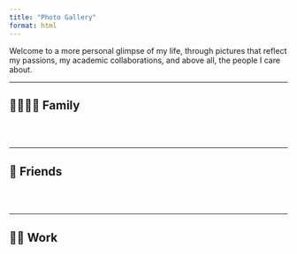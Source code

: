 ```yaml
---
title: "Photo Gallery"
format: html
---
```


<style>
.gallery-grid {
  column-count: 3;
  column-gap: 1rem;
}

.gallery-grid a img {
  max-width: 300px;
  /*width: 100%;*/
  margin-bottom: 1rem;
  border-radius: 12px;
  box-shadow: 0 4px 12px rgba(0,0,0,0.2);
  transition: transform 0.3s ease;
}

.gallery-grid a img:hover {
  transform: scale(1.3);
}

@media (max-width: 768px) {
  .gallery-grid {
    column-count: 2;
  }
}

@media (max-width: 480px) {
  .gallery-grid {
    column-count: 1;
  }
}
</style>

Welcome to a more personal glimpse of my life, through pictures that reflect my passions, my academic collaborations, and above all, the people I care about.

------------------------------------------------------------------------

## 👨‍👩‍👧‍👦 Family

<div class="gallery-grid">

<a href="photos/family1.jpg" data-lightbox="family"><img src="photos/family1.jpg" alt=""></a>
<a href="photos/family2.jpg" data-lightbox="family"><img src="photos/family2.jpg" alt=""></a>
<a href="photos/family3.jpg" data-lightbox="family"><img src="photos/family3.jpg" alt=""></a>
<a href="photos/family4.jpg" data-lightbox="family"><img src="photos/family4.jpg" alt=""></a>
<a href="photos/family5.jpg" data-lightbox="family"><img src="photos/family5.jpg" alt=""></a>
<a href="photos/family6.jpg" data-lightbox="family"><img src="photos/family6.jpg" alt=""></a>
<a href="photos/lorenzo.jpg" data-lightbox="family"><img src="photos/lorenzo.jpg" alt=""></a>
<a href="photos/vittoria.jpg" data-lightbox="family"><img src="photos/vittoria.jpg" alt=""></a>
<a href="photos/family7.jpg" data-lightbox="family"><img src="photos/family7.jpg" alt=""></a>
</div>

------------------------------------------------------------------------

## 👫 Friends

<div class="gallery-grid">

<a href="photos/friends1.jpg" data-lightbox="family"><img src="photos/friends1.jpg" alt=""></a>
<a href="photos/friends2.jpg" data-lightbox="family"><img src="photos/friends2.jpg" alt=""></a>
<a href="photos/friends3.jpg" data-lightbox="family"><img src="photos/friends3.jpg" alt=""></a>
<a href="photos/friends4.jpg" data-lightbox="family"><img src="photos/friends4.jpg" alt=""></a>
<a href="photos/friends5.jpg" data-lightbox="family"><img src="photos/friends5.jpg" alt=""></a>
<a href="photos/friends6.jpg" data-lightbox="family"><img src="photos/friends6.jpg" alt=""></a>
<a href="photos/friends7.jpg" data-lightbox="family"><img src="photos/friends7.jpg" alt=""></a>
<a href="photos/friends8.jpg" data-lightbox="family"><img src="photos/friends8.jpg" alt=""></a>
<a href="photos/friends9.jpg" data-lightbox="family"><img src="photos/friends9.jpg" alt=""></a>
<a href="photos/friends10.jpg" data-lightbox="family"><img src="photos/friends10.jpg" alt=""></a>
<a href="photos/friends11.jpg" data-lightbox="family"><img src="photos/friends11.jpg" alt=""></a>
<a href="photos/friends12.jpg" data-lightbox="family"><img src="photos/friends12.jpg" alt=""></a>

</div>

------------------------------------------------------------------------

## 🧑‍🏫 Work

<div class="gallery-grid">

<a href="photos/work1.jpg" data-lightbox="work"><img src="photos/work1.jpg" alt=""></a>
<a href="photos/work2.jpg" data-lightbox="work"><img src="photos/work2.jpg" alt=""></a>
<a href="photos/work3.jpg" data-lightbox="work"><img src="photos/work3.jpg" alt=""></a>
<a href="photos/work4.jpg" data-lightbox="work"><img src="photos/work4.jpg" alt=""></a>
<a href="photos/work5.jpg" data-lightbox="work"><img src="photos/work5.jpg" alt=""></a>
<a href="photos/work6.jpg" data-lightbox="work"><img src="photos/work6.jpg" alt=""></a>
<a href="photos/work7.jpg" data-lightbox="work"><img src="photos/work7.jpg" alt=""></a>
<a href="photos/work8.jpg" data-lightbox="work"><img src="photos/work8.jpg" alt=""></a>
<a href="photos/work9.jpg" data-lightbox="work"><img src="photos/work9.jpg" alt=""></a>
<a href="photos/work22.jpg" data-lightbox="work"><img src="photos/work22.jpg" alt=""></a>
<a href="photos/work23.jpg" data-lightbox="work"><img src="photos/work23.jpg" alt=""></a>
<a href="photos/work10.jpg" data-lightbox="work"><img src="photos/work10.jpg" alt=""></a>
<a href="photos/work11.jpg" data-lightbox="work"><img src="photos/work11.jpg" alt=""></a>
<a href="photos/work12.jpg" data-lightbox="work"><img src="photos/work12.jpg" alt=""></a>
<a href="photos/work13.jpg" data-lightbox="work"><img src="photos/work13.jpg" alt=""></a>
<a href="photos/work14.jpg" data-lightbox="work"><img src="photos/work14.jpg" alt=""></a>
<a href="photos/work15.jpg" data-lightbox="work"><img src="photos/work15.jpg" alt=""></a>
<a href="photos/work16.jpg" data-lightbox="work"><img src="photos/work16.jpg" alt=""></a>
<a href="photos/work17.jpg" data-lightbox="work"><img src="photos/work17.jpg" alt=""></a>
<a href="photos/work18.jpg" data-lightbox="work"><img src="photos/work18.jpg" alt=""></a>
<a href="photos/work19.PNG" data-lightbox="work"><img src="photos/work19.PNG" alt=""></a>
<a href="photos/work20.jpg" data-lightbox="work"><img src="photos/work20.jpg" alt=""></a>
<a href="photos/work21.jpg" data-lightbox="work"><img src="photos/work21.jpg" alt=""></a>
<a href="photos/work24.jpg" data-lightbox="work"><img src="photos/work24.jpg" alt=""></a>
<a href="photos/work25.jpg" data-lightbox="work"><img src="photos/work25.jpg" alt=""></a>
</div>

